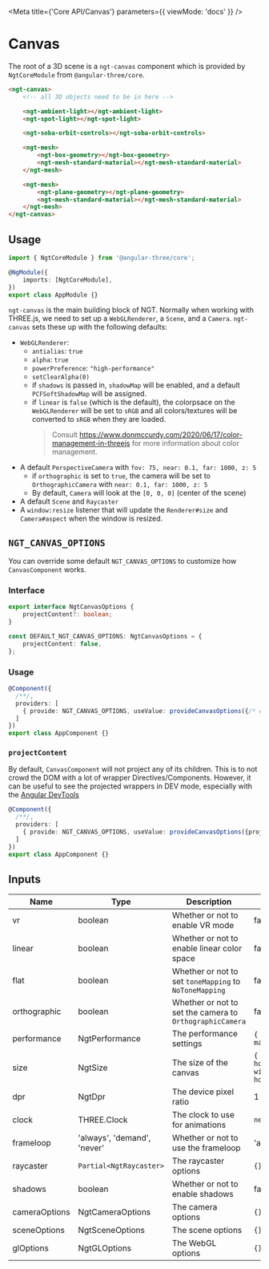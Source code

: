
<Meta title={'Core API/Canvas'} parameters={{ viewMode: 'docs' }} />

# Canvas

The root of a 3D scene is a `ngt-canvas` component which is provided by `NgtCoreModule` from `@angular-three/core`.

```html
<ngt-canvas>
    <!-- all 3D objects need to be in here -->

    <ngt-ambient-light></ngt-ambient-light>
    <ngt-spot-light></ngt-spot-light>

    <ngt-soba-orbit-controls></ngt-soba-orbit-controls>

    <ngt-mesh>
        <ngt-box-geometry></ngt-box-geometry>
        <ngt-mesh-standard-material></ngt-mesh-standard-material>
    </ngt-mesh>

    <ngt-mesh>
        <ngt-plane-geometry></ngt-plane-geometry>
        <ngt-mesh-standard-material></ngt-mesh-standard-material>
    </ngt-mesh>
</ngt-canvas>
```

## Usage

```ts
import { NgtCoreModule } from '@angular-three/core';

@NgModule({
    imports: [NgtCoreModule],
})
export class AppModule {}
```

`ngt-canvas` is the main building block of NGT. Normally when working with THREE.js, we need to set up a `WebGLRenderer`, a `Scene`, and a `Camera`. `ngt-canvas` sets these up with the following defaults:

-   `WebGLRenderer`:
    -   `antialias`: `true`
    -   `alpha`: `true`
    -   `powerPreference`: `"high-performance"`
    -   `setClearAlpha(0)`
    -   if `shadows` is passed in, `shadowMap` will be enabled, and a default `PCFSoftShadowMap` will be assigned.
    -   if `linear` is `false` (which is the default), the colorpsace on the `WebGLRenderer` will be set to `sRGB` and all colors/textures will be converted to `sRGB` when they are loaded.
        > Consult https://www.donmccurdy.com/2020/06/17/color-management-in-threejs for more information about color management.
-   A default `PerspectiveCamera` with `fov: 75, near: 0.1, far: 1000, z: 5`
    -   if `orthographic` is set to `true`, the camera will be set to `OrthographicCamera` with `near: 0.1, far: 1000, z: 5`
    -   By default, `Camera` will look at the `[0, 0, 0]` (center of the scene)
-   A default `Scene` and `Raycaster`
-   A `window:resize` listener that will update the `Renderer#size` and `Camera#aspect` when the window is resized.

## `NGT_CANVAS_OPTIONS`

You can override some default `NGT_CANVAS_OPTIONS` to customize how `CanvasComponent` works.

### Interface

```ts
export interface NgtCanvasOptions {
    projectContent?: boolean;
}

const DEFAULT_NGT_CANVAS_OPTIONS: NgtCanvasOptions = {
    projectContent: false,
};
```

### Usage

```ts
@Component({
  /**/,
  providers: [
    { provide: NGT_CANVAS_OPTIONS, useValue: provideCanvasOptions({/* options goes here */}) }
  ]
})
export class AppComponent {}
```

### `projectContent`

By default, `CanvasComponent` will not project any of its children. This is to not crowd the DOM with a lot of wrapper Directives/Components. However, it can be useful to see the projected wrappers in DEV mode, especially with the [Angular DevTools](https://chrome.google.com/webstore/detail/angular-devtools/ienfalfjdbdpebioblfackkekamfmbnh?hl=en-US)

```ts
@Component({
  /**/,
  providers: [
    { provide: NGT_CANVAS_OPTIONS, useValue: provideCanvasOptions({projectContent: !environment.production}) }
  ]
})
export class AppComponent {}
```

## Inputs

| Name          | Type                        | Description                                              | Default                                                                |
| ------------- | --------------------------- | -------------------------------------------------------- | ---------------------------------------------------------------------- |
| vr            | boolean                     | Whether or not to enable VR mode                         | false                                                                  |
| linear        | boolean                     | Whether or not to enable linear color space              | false                                                                  |
| flat          | boolean                     | Whether or not to set `toneMapping` to `NoToneMapping`   | false                                                                  |
| orthographic  | boolean                     | Whether or not to set the camera to `OrthographicCamera` | false                                                                  |
| performance   | NgtPerformance              | The performance settings                                 | `{ current: 1, min: 0.5, max: 1, debounce: 200 }`                      |
| size          | NgtSize                     | The size of the canvas                                   | `{ height: hostElement.clientHeight, width: hostElement.clientWidth }` |
| dpr           | NgtDpr                      | The device pixel ratio                                   | 1                                                                      |
| clock         | THREE.Clock                 | The clock to use for animations                          | `new THREE.Clock()`                                                    |
| frameloop     | 'always', 'demand', 'never' | Whether or not to use the frameloop                      | 'always'                                                               |
| raycaster     | `Partial<NgtRaycaster>`     | The raycaster options                                    | `{}`                                                                   |
| shadows       | boolean                     | Whether or not to enable shadows                         | false                                                                  |
| cameraOptions | NgtCameraOptions            | The camera options                                       | `{}`                                                                   |
| sceneOptions  | NgtSceneOptions             | The scene options                                        | `{}`                                                                   |
| glOptions     | NgtGLOptions                | The WebGL options                                        | `{}`                                                                   |
